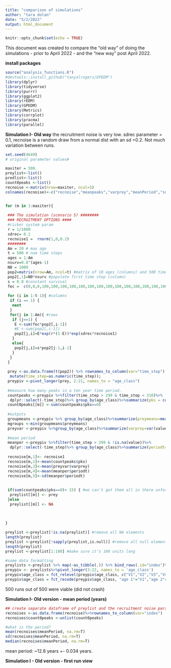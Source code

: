 ```yaml
---
title: "comparison of simulations"
author: "tara dolan"
date: "5/2/2022"
output: html_document
---
```


```r
knitr::opts_chunk$set(echo = TRUE)
```

This document was created to compare the "old way" of doing the simulations - prior to April 2022 - and the "new way" post April 2022. 

**install packages**
```r
source("analysis_functions.R")
#devtools::install_github("tanyalrogers/GPEDM")
library(dplyr)
library(tidyverse)
library(purrr)
library(ggplot2)
library(rEDM)
library(GPEDM)
library(Metrics)
library(corrplot)
library(pracma)
library(parallel)
```

**Simulation I- Old way**
the recruitment noise is very low. sdrec parameter = 0.1, recnoise is a random draw from a normal dist with an sd =0.2. Not much variation between runs. 
```r
set.seed(4649)
# original parameter values# 

maxiter = 500.
preylist<-list()
predlist<-list()
count0peaks <-list()
recnoise <-matrix(nrow=maxiter, ncol=5)
colnames(recnoise)<-c("recnoise","meanpeaks","varprey","meanPeriod","sdperiod")


for (m in 1:maxiter){
 
 ### The simulation (scenario 5) ########
 ### RECRUITMENT OPTIONS ####
 #ricker system param
 r = 1/1000
 sdrec= 0.1
 recnoise1 =  rnorm(1,0,0.2)
 ########
 Am = 20 # max age
 t = 500 # num time steps
 ages = 1:Am
 nsurv=0.8^(ages-1)
 N0 = 1000
 pop2=matrix(nrow=Am, ncol=t) #matrix of 10 ages (columns) and 500 time steps (rows)
 pop2[,1]=N0*nsurv #populate first time step (column)
 s = 0.8 #constant survival
 fec =  c(0,0,0,100,100,100,100,100,100,100,100,100,100,100,100,100,100,100,100,100) #constant fecundity after maturation at age 3.
 
 for (i in 1:t-1){ #columns
  if (i == 1) {
   next
  }
  for(j in 1:Am){ #rows
   if (j==1) {
    E <-sum(fec*pop2[,i-1])
    #E <-sum(pop2[,i-1])
    pop2[j,i]=E*exp(r*(1-E))*exp(sdrec*recnoise1)
   }
   else{
    pop2[j,i]=s*pop2[j-1,i-1]
   }
  }
 }
 
 prey <-as.data.frame(t(pop2)) %>% rownames_to_column(var="time_step") %>%
  mutate(time_step=as.numeric(time_step)); 
 preypiv <-pivot_longer(prey, 2:21, names_to = "age_class")
 
 #measure how many peaks in a ten year time period.
 countpeaks <-preypiv %>%filter(time_step > 299 & time_step < 310)%>%
  dplyr::select(-time_step)%>% group_by(age_class)%>%summarize(pks = count_peaks(value))
 count0peaks[[m]] <-sum(countpeaks$pks==0)
 
 #outputs
 groupmeans <-preypiv %>% group_by(age_class)%>%summarize(preymeans=mean(value))
 mgroups <-min(groupmeans$preymeans)
 preyvar <-preypiv %>%group_by(age_class)%>%summarize(varprey=var(value))
 
 #mean period
 meanper <-preypiv %>%filter(time_step > 299 & !is.na(value))%>%
  dplyr::select(-time_step)%>% group_by(age_class)%>%summarize(periodt=period(value))
 
 recnoise[m,1]<- recnoise1
 recnoise[m,2]<-mean(countpeaks$pks)
 recnoise[m,3]<-mean(preyvar$varprey)
 recnoise[m,4]<-mean(meanper$periodt)
 recnoise[m,5]<-sd(meanper$periodt)
 
 
 if(sum(countpeaks$pks==0)< 15) { #we can't get them all in there unfortunately. 
  preylist[[m]] <- prey
 }else
  preylist[[m]] <- NA
 
 
 
}

preylist <-preylist[!is.na(preylist)] #remove all NA elements
length(preylist)
preylist <-preylist[!sapply(preylist,is.null)] #remove all null elements
length(preylist)
preylist <-preylist[1:100] #make sure it's 100 units long

#some data formatting
preylists <-preylist %>% map(~as_tibble(.)) %>% bind_rows(.id="index")%>%as.data.frame()
preypiv <- preylists%>%pivot_longer(3:22, names_to = 'age_class')
preypiv$age_class = fct_relevel(preypiv$age_class, c("V1","V2","V3","V4","V5","V6","V7","V8",                                                     "V9","V10","V11","V12","V13","V14","V15","V16","V17","V18","V19","V20"))
preypiv$age_class = fct_recode(preypiv$age_class, "age 1"="V1","age 2"="V2","age 3"="V3","age 4"="V4","age 5"="V5","age 6"="V6", "age 7"="V7", "age 8"="V8","age 9"="V9","age 10"="V10","age 11"="V11","age 12"="V12","age 13"="V13", "age 14"="V14",'age 15'='V15',"age 16"='V16','age 17'= "V17",'age 18'="V18","age 19"="V19","age 20"="V20")

```
500 runs out of 500 were viable (did not crash)


**Simulation I- Old version - mean period (years)**
```r
## create separate dataframe of preylist and the recruitment noise parameters and save separately. 
recnoises <-as.data.frame(recnoise)%>%rownames_to_column(var="index")
recnoises$count0peaks <-unlist(count0peaks)

#what is the period?
mean(recnoises$meanPeriod, na.rm=T)
sd(recnoises$meanPeriod, na.rm=T)
median(recnoises$meanPeriod, na.rm=T)
```
mean period: ~12.8 years +- 0.034 years.

**Simulation I - Old version - first run view**
```r


```